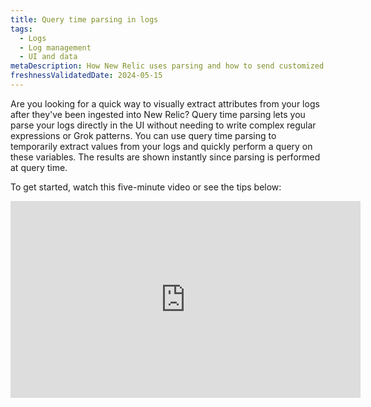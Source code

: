```yaml
---
title: Query time parsing in logs
tags:
  - Logs
  - Log management
  - UI and data
metaDescription: How New Relic uses parsing and how to send customized log data.
freshnessValidatedDate: 2024-05-15 
---
```


Are you looking for a quick way to visually extract attributes from your logs after they've been ingested into New Relic? Query time parsing lets you parse your logs directly in the UI without needing to write complex regular expressions or Grok patterns. You can use query time parsing to temporarily extract values from your logs and quickly perform a query on these variables. The results are shown instantly since parsing is performed at query time.

To get started, watch this five-minute video or see the tips below:

<iframe
  width="560"
  height="315"
  src="https://www.youtube.com/embed/tvK6MlkvD6Y?si=Vj4zadiAH1OG_wMy"
  title="YouTube video player"
  frameborder="0"
  allow="accelerometer; autoplay; clipboard-write; encrypted-media; gyroscope; picture-in-picture; web-share"
  referrerpolicy="strict-origin-when-cross-origin"
  allowfullscreen
/>

## How query time parsing differs from ingest parsing [#differences]

While both types of parsing make it easier for you to query logs, they have some significant differences:

* **Ingest parsing:** Parsing during [log ingestion](/docs/logs/ui-data/parsing/) is where you create parsing rules using Grok or regular expressions (or both). As log records are ingested at New Relic, your parsing rules are applied to create permanent attributes that are stored with your log data in NRDB. These attributes make it easier for you to query log data.

* **Query time parsing:** In contrast to ingest parsing, query time parsing lets you create temporary attributes that will be used as query variables. You can then use these variables in NRQL queries to populate your log table. We automatically create the queries as you make selections in the UI.

You may also choose to use a combination of both parsing approaches. Review the table below to decide if query time parsing is right for you:

<table>
  <thead>
    <tr>
      <th>
        Description
      </th>

      <th>
        Ingest parsing
      </th>

      <th>
        Query time parsing
      </th>
    </tr>
  </thead>

  <tbody>
    <tr>
      <td>
        Recommended usage
      </td>

      <td>
        Best for creating permanent attributes you can query in the future
      </td>

      <td>
        Best for doing quick queries on attributes that aren't permanent
      </td>
    </tr>

    <tr>
      <td>
        Parsing language  

      </td>

      <td>
        You create Grok patterns and regular expressions
      </td>

      <td>
        New Relic creates queries for you using the NRQL [aparse](/docs/nrql/nrql-syntax-clauses-functions/#func-aparse) function
      </td>
    </tr>

    <tr>
      <td>
        Timing
      </td>

      <td>
        Applied at ingest
      </td>

      <td>
        Applied when you query
      </td>
    </tr>

    <tr>
      <td>
        Results
      </td>

      <td>
        Makes permanent changes to stored log
      </td>

      <td>
        Temporarily alters your logs in the UI
      </td>
    </tr>

    <tr>
      <td>
        Live tail logs
      </td>

      <td>
        Live tail logs include any extracted values from ingest parsing
      </td>

      <td>
        Live tail logs **don't** include any extracted values from query time parsing
      </td>
    </tr>

    <tr>
      <td>
        Exported logs
      </td>

      <td>
        Exported logs include any extracted values from ingest parsing
      </td>

      <td>
        Exported logs **don't** include any extracted values from query time parsing
      </td>
    </tr>

    <tr>
      <td>
        Number of attributes
      </td>

      <td>
        A maximum of [255 attributes](/docs/logs/log-api/log-event-data/#events) is available at ingest (the actual number attributes you can parse at ingest depends on the nature of your logs)
      </td>

      <td>
        You can parse a maximum of 32 temporary attributes across all rules for query time parsing
      </td>
    </tr>
  </tbody>
</table>

## How to create a query time parsing rule [#how-to]

Here's a guide to creating query time parsing rules. The example shows how to extract the log level and scripted message values from the `message` attribute.

<Steps>
  <Step>
    #### Select attribute value to parse [#select-attribute]

    You can start creating a query time parsing rule by selecting an attribute value to parse.

    1. In the log table or in the **Log details** view, highlight an anchor string that contains the values you want to extract. In this case, you'd highlight `level=info msg="Running script"`. It looks like this in the logs table:
       <img
         title="Screenshot showing a highlighted section of a log"
         alt="Screenshot showing a highlighted section of a log"
         src="/images/logs_screenshot-crop_example-log-record-to-highlight.webp"
       />

       Keep the following in mind:

       * Your highlighted text should include the value(s) you want to extract and the surrounding string characters that will help identify the location of the extracted value(s).
       * If your initial anchor string is anywhere in the middle of the original attribute value, include at least one character before and after the values you want to extract.
       * If you're highlighting the entire attribute value, you don't need to worry about characters before and after the values you're extracting.
       * You cannot highlight blob values to parse.

    2. Click the **Create query time parsing rule** option.

       **Log table:**
       <img
         title="Screenshot showing how you can begin with the logs table UI"
         alt="Screenshot showing how you can begin with the logs table UI"
         src="/images/logs_screenshot-full_logs-table-entry-point.webp"
       />

       **Log details view**:
       <img
         title="Screenshot showing how you can start creating rules in the logs detail view"
         alt="Screenshot showing how you can start creating rules in the logs detail view."
         src="/images/logs_screenshot-full_logs-detail-entry-point.webp"
       />
  </Step>

  <Step>
    #### Highlight and extract values [#highlight-extractl]

    After you've clicked **Create query time parsing rule**, the editor displays the string you selected for parsing:

    <img
      title="Screenshot showing the opening screen of the query editor"
      alt="Screenshot showing the opening screen of the query editor"
      src="/images/logs_screenshot-full_open-query-time-parsing-editor.webp"
    />

    To extract values:

    1. Within the string, highlight the value(s) you want to extract (see [Tips for extracting values](#extract-tips)).
    2. Under **Parse as**, enter a name for this temporary attribute that will be used as a query variable.
       <img
         title="Screenshot showing how to extract values in the parser rule"
         alt="Screenshot showing how to extract values in the parser rule"
         src="/images/logs_screenshot-crop_extract-values-in-parser-rule.webp"
       />
    3. Click **Save**, which replaces the value you highlighted with the variable you created.

    <CollapserGroup>
      <Collapser
        id="extract-tips"
        title="Tips for extracting values"
      >
        Keep the following in mind when you extract values:

        * You can extract more than one value in a rule.
        * You **can't** extract values that are directly next to each other. There should be at least one character (including space) between extracted values.
        * If the anchor string **starts** anywhere in the middle of the original attribute value, you can't extract the first character.
          * Using the example `level=info msg="Running script"`, you can't extract the full word `level`--only `evel`.
          * To extract the word `level`, the character(s) before the word `level` would need to be included in the anchor string.
        * If the anchor string **ends** anywhere in the middle of the original attribute value, you can't extract the last character.
          * Using the example `level=info msg="Running script"`, you can't extract the final double quotation mark.
          * To extract the last double quotation mark, the character(s) after the double quotation mark would need to be included in the anchor string.
        * Be  careful not to use any of these reserved words as a variable name for query time parsing:
          * `appId`
          * `endTimestamp`
          * `eventType`
          * `logs.accountId`
          * `logs.hashId`
          * `messageId`
          * `message_id`
          * `metricName`
          * `metricTimesliceName`
          * `newrelic.timeslice.value`
          * `timestamp`
          * `timestampSeconds`
          * `timestampMillis`
          * Can't start with `nr.` or `newrelic`
        * You can't name an extracted value with the same name of the attribute that is being parsed. For example, if you are creating a query time parsing rule for the message attribute, an extracted value cannot be named message.
          * Extracted value names must be unique across all query time parsing rules.
          * If an extracted value is given the same name as an existing attribute in your logs, the results in the log table for that column will show data from ingest and data from query time parsing rules.
      </Collapser>
    </CollapserGroup>
  </Step>

  <Step>
    #### Finish creating your query time parsing rule [#finish-rule]

    After you've selected values, complete the following:

    1. In the editor, review the preview of the table showing how your rule will be applied to the log you selected.

       <img
         title="Screenshot showing how the editor shows a preview of the rule"
         alt="Screenshot showing how the editor shows a preview of the rule"
         src="/images/logs_screenshot-crop_editor-shows-parsed-data-preview.webp"
       />

    2. If you're interested in the NRQL function used in the query to get your logs, click on **Query**.

       <img
         title="Screenshot showing the query behind the parsing rule"
         alt="Screenshot showng the query behind the parsing rule"
         src="/images/logs_screenshot-crop_nrql-behind-query-rule.webp"
       />

       <figcaption>
         The pattern string, which is used to find and extract value(s) from the selected attribute, is updated whenever a value is extracted.
       </figcaption>

    3. If you need to rename any variables before you create your rule, click on the name, provide a new name, and then click **Save**. You can also delete variables by clicking on the variable you wish to delete and clicking **Delete**.
       <img
         title="Screenshot showing where you can delete values"
         alt="Screenshot showing where you can delete values"
         src="/images/logs_screenshot-crop_delete-query-time-rule.webp"
       />
       <figcaption>You can edit or delete variables by clicking on them.</figcaption>

    4. After you've finished reviewing and editing your variable names, click **Create rule** to finish creating your rule.

    If you started creating a query time parsing rule from the **Log details** view, you need to close that view to see your results in the log table.

    **Log details**
    <img
      title="Screenshot showing how you can see your newly extracted values in the log details view"
      alt="Screenshot showing how you can see your newly extracted values in the log details view"
      src="/images/logs_screenshot-full_view-results-in-log-details-view.webp"
    />

    <figcaption>
      After you view your newly extracted values, close the **Log details** view.
    </figcaption>

    **Log table**
    <img
      title="Screenshot showing the final results after you create the rules"
      alt="Screenshot showing the final results after you create the rules"
      src="/images/logs_screenshot-full_log-table-results.webp"
    />

    <figcaption>
      The log table automatically refreshes and applies the generated query to parse your logs.
    </figcaption>
  </Step>
</Steps>

## Manage your rules [#manage-rules]

While your rules are temporary and apply to your current user session, you can still perform a variety of tasks during your session.

<CollapserGroup>
  <Collapser
    id="edit-and-delete-rules"
    title="Edit and delete rules"
  >
    You can edit or delete your rules by clicking **Manage parsing rules** above the log table. These rules are stored in your current user session within the logs view.

    <img
      title="Screenshot showing the rules manager"
      alt="Screenshot showing the rules manager"
      src="/images/logs_screenshot-crop_rule-manager.webp"
    />

    <figcaption>
      View, edit, and delete your query time parsing rules.
    </figcaption>
  </Collapser>

  <Collapser
    id="save-parsing-rules"
    title="Save your parsing rules"
  >
    If you navigate outside of logs, you will lose your query time parsing rules. If you want to keep your rules, you can store them in [saved views](/docs/logs/ui-data/use-logs-ui/#saved-views). This allows you to load them in a future session.
  </Collapser>

  <Collapser
    id="share-rules"
    title="Share query time parsing rules"
  >
    If you want to share query time parsing rules with your colleagues, use the permalink button in the top right of the UI.

    When you share a permalink with your colleagues, and they add some rules, their changes won't affect your set of initial rules.
  </Collapser>

  <Collapser
    id="create-alerts-from-queries"
    title="Create alerts from log queries"
  >
    After you create a query time parsing rule, you can use the variables from these rules in queries just like any other attribute in the search bar. Once you search on a variable from query time parsing, you can click the alerts button to create an alert on this variable.

    <img
      title="Screenshot showing an example of the query time search bar"
      alt="Screenshot showing an example of the query time search bar"
      src="/images/logs_screenshot-full_query-time-search-bar.webp"
    />

    <figcaption>
      Query on your extracted values so you can create an alert on these values.  

    </figcaption>

    <img
      title="Screenshot showing the alert query builder"
      alt="Screenshot showing the alert query builder"
      src="/images/logs_screenshot-crop_alert-query-builder.webp"
    />

    <figcaption>
      Create an alert on values extracted from query time parsing.
    </figcaption>
  </Collapser>

  <Collapser
    id="remove-readd-columns"
    title="Remove and re-add columns"
  >
    Variables from query time parsing are automatically added to the log table as columns. You can add and remove these query time parsing columns by clicking **Add column** above the log table. Once you have the columns you want to display, you can also include columns from query time parsing in your dashboards by clicking **Add to dashboard**.
  </Collapser>

  <Collapser
    id="inspect-queries"
    title="View the query behind the logs"
  >
    To see the full query we're running, click **NRQL** at the top of the page. You can see how the `aparse` function is used to parse your logs at query time.

    <img
      title="Screenshot showing the query behind the parsing rule"
      alt="Screenshot showing the query behind the parsing rule"
      src="/images/logs_screenshot-crop_query-behind-parsing-rule.webp"
    />

    <figcaption>
      See the full NRQL query used to extract values in query time parsing.
    </figcaption>
  </Collapser>

  <Collapser
    id="view-query-attributes"
    title="View query attributes"
  >
    You can use the **Attributes** view to see your variables from query time parsing and filter by specific values for these variables.

    <img
      title="Screenshot showing the parsing attributes view"
      alt="Screenshot showing the parsing attributes view"
      src="/images/logs_screenshot-crop_parsing-attributes-view.webp"
    />

    <figcaption>
      In the **Attributes** view, search on extracted values from query time parsing.
    </figcaption>
  </Collapser>
</CollapserGroup>
